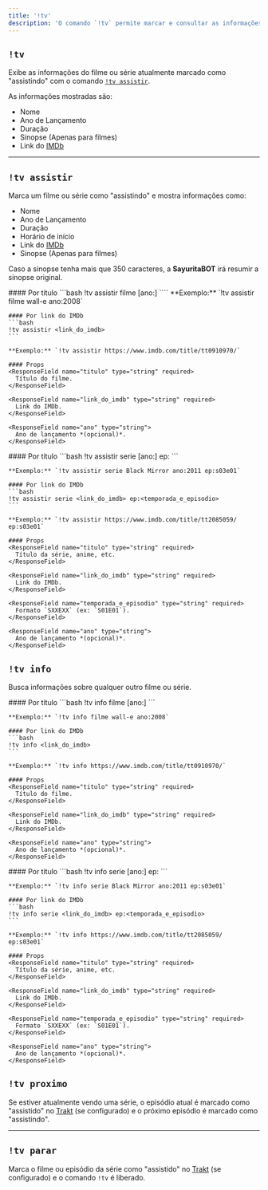 ```yaml
---
title: '!tv'
description: 'O comando `!tv` permite marcar e consultar as informações de um filme ou série.'
---
```



## `!tv`

Exibe as informações do filme ou série atualmente marcado como "assistindo" com o comando [`!tv assistir`](#tv-assistir).

As informações mostradas são:
- Nome
- Ano de Lançamento
- Duração
- Sinopse (Apenas para filmes)
- Link do [IMDb](https://www.imdb.com/)

---

## `!tv assistir`

Marca um filme ou série como "assistindo" e mostra informações como:

- Nome
- Ano de Lançamento
- Duração
- Horário de início
- Link do [IMDb](https://www.imdb.com/)
- Sinopse (Apenas para filmes)

<ModWarn></ModWarn>

<Note>Caso a sinopse tenha mais que 350 caracteres, a **SayuritaBOT** irá resumir a sinopse original.</Note>

<Tabs>
  <Tab title="Filme">
    #### Por título
    ```bash
    !tv assistir filme <titulo> [ano:<ano>]
    ````
    **Exemplo:** `!tv assistir filme wall-e ano:2008`

    #### Por link do IMDb
    ```bash
    !tv assistir <link_do_imdb>
    ```

    **Exemplo:** `!tv assistir https://www.imdb.com/title/tt0910970/`

    #### Props
    <ResponseField name="titulo" type="string" required>
      Título do filme.
    </ResponseField>

    <ResponseField name="link_do_imdb" type="string" required>
      Link do IMDb.
    </ResponseField>

    <ResponseField name="ano" type="string">
      Ano de lançamento *(opcional)*.
    </ResponseField>
  </Tab>
  <Tab title="Série, anime, etc.">
    #### Por título
    ```bash
    !tv assistir serie <titulo> [ano:<ano>] ep:<temporada_e_episodio>
    ```

    **Exemplo:** `!tv assistir serie Black Mirror ano:2011 ep:s03e01`

    #### Por link do IMDb
    ```bash
    !tv assistir serie <link_do_imdb> ep:<temporada_e_episodio>
    ```

    **Exemplo:** `!tv assistir https://www.imdb.com/title/tt2085059/ ep:s03e01`

    #### Props
    <ResponseField name="titulo" type="string" required>
      Título da série, anime, etc.
    </ResponseField>

    <ResponseField name="link_do_imdb" type="string" required>
      Link do IMDb.
    </ResponseField>

    <ResponseField name="temporada_e_episodio" type="string" required>
      Formato `SXXEXX` (ex: `S01E01`).
    </ResponseField>

    <ResponseField name="ano" type="string">
      Ano de lançamento *(opcional)*.
    </ResponseField>
  </Tab>
</Tabs>

## `!tv info`

Busca informações sobre qualquer outro filme ou série.

<ModWarn></ModWarn>

<Tabs>
  <Tab title="Filme">
    #### Por título
    ```bash
    !tv info filme <titulo> [ano:<ano>]
    ```

    **Exemplo:** `!tv info filme wall-e ano:2008`

    #### Por link do IMDb
    ```bash
    !tv info <link_do_imdb>
    ```

    **Exemplo:** `!tv info https://www.imdb.com/title/tt0910970/`

    #### Props
    <ResponseField name="titulo" type="string" required>
      Título do filme.
    </ResponseField>

    <ResponseField name="link_do_imdb" type="string" required>
      Link do IMDb.
    </ResponseField>

    <ResponseField name="ano" type="string">
      Ano de lançamento *(opcional)*.
    </ResponseField>
  </Tab>
  <Tab title="Série, anime, etc.">
    #### Por título
    ```bash
    !tv info serie <titulo> [ano:<ano>] ep:<temporada_e_episodio>
    ```

    **Exemplo:** `!tv info serie Black Mirror ano:2011 ep:s03e01`

    #### Por link do IMDb
    ```bash
    !tv info serie <link_do_imdb> ep:<temporada_e_episodio>
    ```

    **Exemplo:** `!tv info https://www.imdb.com/title/tt2085059/ ep:s03e01`

    #### Props
    <ResponseField name="titulo" type="string" required>
      Título da série, anime, etc.
    </ResponseField>

    <ResponseField name="link_do_imdb" type="string" required>
      Link do IMDb.
    </ResponseField>

    <ResponseField name="temporada_e_episodio" type="string" required>
      Formato `SXXEXX` (ex: `S01E01`).
    </ResponseField>

    <ResponseField name="ano" type="string">
      Ano de lançamento *(opcional)*.
    </ResponseField>
  </Tab>
</Tabs>

## `!tv proximo`

Se estiver atualmente vendo uma série, o episódio atual é marcado como "assistido" no [Trakt](https://trakt.tv/) (se configurado) e o próximo episódio é marcado como "assistindo".

<ModWarn></ModWarn>

---

## `!tv parar`

Marca o filme ou episódio da série como "assistido" no [Trakt](https://trakt.tv/) (se configurado) e o comando `!tv` é liberado.

<ModWarn></ModWarn>